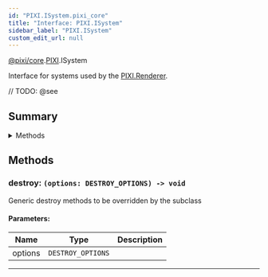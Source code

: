 ```yaml
---
id: "PIXI.ISystem.pixi_core"
title: "Interface: PIXI.ISystem"
sidebar_label: "PIXI.ISystem"
custom_edit_url: null
---
```


[@pixi/core](../modules/pixi_core).[PIXI](../namespaces/PIXI).ISystem


Interface for systems used by the [PIXI.Renderer](../classes/PIXI.Renderer.pixi_core).



// TODO: @see

        

## Summary


<details><summary>Methods</summary>
<p>

| Name    | Params                                       | Description                                              |
| ------- | -------------------------------------------- | -------------------------------------------------------- |
| destroy | <code>(options&#58; DESTROY_OPTIONS) </code> | Generic destroy methods to be overridden by the subclass |

</p>
</details>
    





## Methods
<article>

### destroy: <span><code>(options&#58; DESTROY_OPTIONS) -&#62; void</code></span>
Generic destroy methods to be overridden by the subclass

#### Parameters:
| Name    | Type                         | Description |
| ------- | ---------------------------- | ----------- |
| options | <code>DESTROY_OPTIONS</code> |             |
</article>


---------------------------------------

  